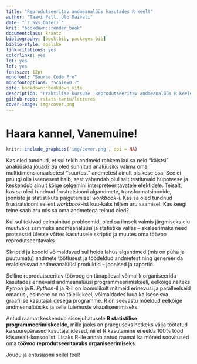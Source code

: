 ```yaml
--- 
title: "Reprodutseeritav andmeanalüüs kasutades R keelt"
author: "Taavi Päll, Ülo Maiväli"
date: "`r Sys.Date()`"
knit: "bookdown::render_book"
documentclass: krantz
bibliography: [book.bib, packages.bib]
biblio-style: apalike
link-citations: yes
colorlinks: yes
lot: yes
lof: yes
fontsize: 12pt
monofont: "Source Code Pro"
monofontoptions: "Scale=0.7"
site: bookdown::bookdown_site
description: "Praktilise kursuse 'Reprodutseeritav andmeanalüüs R keeles' materjalid."
github-repo: rstats-tartu/lectures
cover-image: img/cover.png
---
```



# Haara kannel, Vanemuine! {-}

```r
knitr::include_graphics('img/cover.png', dpi = NA)
```

Kas oled tundnud, et sul tekib andmeid rohkem kui sa neid "käistsi" analüüsida jõuad? 
Sa oled sunnitud analüüsiks valima oma multidimensionaalsetest "suurtest" andmetest ainult pisikese osa. 
See ei pruugi olla iseenesest halb, sest vähendab oluliselt testitavaid hüpoteese ja keskendub ainult kõige selgemini interpreteeritavatele efektidele.
Teisalt, kas sa oled tundnud frustratsiooni algandmete, transformatsioonide, jooniste ja statistikute paigutamisel *workbook*-i.
Kas sa oled tundnud frustratsiooni sellest *workbook*-ist kuu-kaks hiljem aru saamisel.
Kas keegi teine saab aru mis sa oma andmetega teinud oled?

Kui sul tekivad eelmainitud probleemid, oled sa ilmselt valmis järgmiseks elu muutvaks sammuks andmeanalüüsi ja statistika vallas -- skaleerimaks need protsessid ülesse võttes kasutusele skriptid ja muutes oma töövoo reprodutseeritavaks.

Skriptid ja koodid võimaldavad sul hoida lahus algandmed (mis on püha ja puutumatu) andmete töötlusest ja töödeldud andmetest ning genereerida eraldiseisvad andmeanalüüsi produktid -- joonised ja raportid.

Selline reprodutseeritav töövoog on tänapäeval võimalik organiseerida kasutades erinevaid andmeanalüüsi programmeerimiskeeli, eelkõige näiteks *Python* ja R.
*Python*-il ja R-il on loomulikult mitmeid erinevusi ja paralleelseid omadusi, esimene on nö täielik keel, võimaldades luua ka iseseisva graafilise kasutajaliidesega programme.
R on seevastu mõeldud eelkõige andmeanalüüsiks ja selle tulemuste visualiseerimiseks.


Antud raamat keskendub sissejuhatusele **R statistilise programmeerimiskeelde**, mille jaoks on praeguseks hetkeks välja töötatud ka suurepärased kasutajaliidesed, nii et R kasutamine ei eelda 100% tööd käsurealt-konsoolist.
Lisaks R-ile annab antud raamat ka mõned soovitused oma **töövoo reprodutseeritavaks organiseerimiseks**.

Jõudu ja entusiasmi sellel teel!


